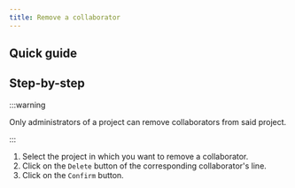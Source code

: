 ```yaml
---
title: Remove a collaborator
---
```



## Quick guide

<VideoPlayer src="https://cdn.csquare.run/docs/webm/remove-project-collaborator.webm" />

## Step-by-step

:::warning

Only administrators of a project can remove collaborators from said project.

:::

1. Select the project in which you want to remove a collaborator.
2. Click on the `Delete` button of the corresponding collaborator's line.
3. Click on the `Confirm` button.
